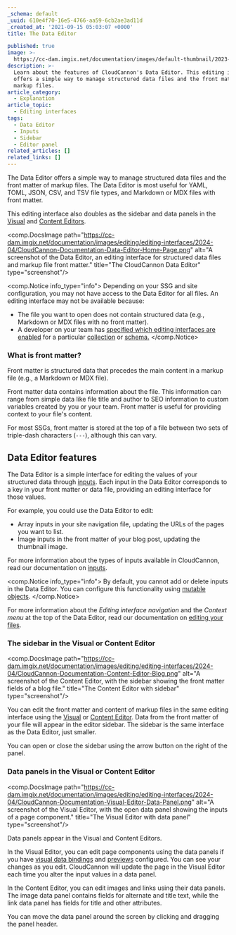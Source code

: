 ```yaml
---
_schema: default
_uuid: 610e4f70-16e5-4766-aa59-6cb2ae3ad11d
_created_at: '2021-09-15 05:03:07 +0000'
title: The Data Editor

published: true
image: >-
  https://cc-dam.imgix.net/documentation/images/default-thumbnail/2023-Q4/CloudCannon-Documentation-Thumbnail.png
description: >-
  Learn about the features of CloudCannon's Data Editor. This editing interface
  offers a simple way to manage structured data files and the front matter of
  markup files.
article_category:
  - Explanation
article_topic:
  - Editing interfaces
tags:
  - Data Editor
  - Inputs
  - Sidebar
  - Editor panel
related_articles: []
related_links: []
---
```

The Data Editor offers a simple way to manage structured data files and the front matter of markup files. The Data Editor is most useful for YAML, TOML, JSON, CSV, and TSV file types, and Markdown or MDX files with front matter.

This editing interface also doubles as the sidebar and data panels in the [Visual](/documentation/articles/the-visual-editor/) and [Content Editors](/documentation/articles/the-content-editor/).

<comp.DocsImage path="https://cc-dam.imgix.net/documentation/images/editing/editing-interfaces/2024-04/CloudCannon-Documentation-Data-Editor-Home-Page.png" alt="A screenshot of the Data Editor, an editing interface for structured data files and markup file front matter." title="The CloudCannon Data Editor" type="screenshot"/>

<comp.Notice info_type="info">
  Depending on your SSG and site configuration, you may not have access to the Data Editor for all files. An editing interface may not be available because:

  * The file you want to open does not contain structured data (e.g., Markdown or MDX files with no front matter).
  * A developer on your team has [specified which editing interfaces are enabled](/documentation/articles/set-a-default-editing-interface/) for a particular [collection](/documentation/articles/what-is-a-collection/) or [schema.](/documentation/articles/what-is-a-schema/)
</comp.Notice>

### What is front matter?

Front matter is structured data that precedes the main content in a markup file (e.g., a Markdown or MDX file).

Front matter data contains information about the file. This information can range from simple data like file title and author to SEO information to custom variables created by you or your team. Front matter is useful for providing context to your file's content.

For most SSGs, front matter is stored at the top of a file between two sets of triple-dash characters (`---`), although this can vary.

## Data Editor features

The Data Editor is a simple interface for editing the values of your structured data through [inputs](/documentation/articles/what-are-inputs/). Each input in the Data Editor corresponds to a key in your front matter or data file, providing an editing interface for those values.

For example, you could use the Data Editor to edit:

* Array inputs in your site navigation file, updating the URLs of the pages you want to list.
* Image inputs in the front matter of your blog post, updating the thumbnail image.

For more information about the types of inputs available in CloudCannon, read our documentation on [inputs](/documentation/articles/what-are-inputs/).

<comp.Notice info_type="info">
  By default, you cannot add or delete inputs in the Data Editor. You can configure this functionality using [mutable objects](/documentation/articles/configure-your-object-inputs/#mutable-object).
</comp.Notice>

For more information about the *Editing interface navigation* and the *Context menu* at the top of the Data Editor, read our documentation on <a href="/documentation/articles/edit-your-files" target="_blank" rel="noopener">editing your files</a>.

### The sidebar in the Visual or Content Editor

<comp.DocsImage path="https://cc-dam.imgix.net/documentation/images/editing/editing-interfaces/2024-04/CloudCannon-Documentation-Content-Editor-Blog.png" alt="A screenshot of the Content Editor, with the sidebar showing the front matter fields of a blog file." title="The Content Editor with sidebar" type="screenshot"/>

You can edit the front matter and content of markup files in the same editing interface using the [Visual](/documentation/articles/the-visual-editor/) or [Content Editor](/documentation/articles/the-content-editor/). Data from the front matter of your file will appear in the editor sidebar. The sidebar is the same interface as the Data Editor, just smaller.

You can open or close the sidebar using the arrow button on the right of the panel.

### Data panels in the Visual or Content Editor

<comp.DocsImage path="https://cc-dam.imgix.net/documentation/images/editing/editing-interfaces/2024-04/CloudCannon-Documentation-Visual-Editor-Data-Panel.png" alt="A screenshot of the Visual Editor,  with the open data panel showing the inputs of a page component." title="The Visual Editor with data panel" type="screenshot"/>

Data panels appear in the Visual and Content Editors.

In the Visual Editor, you can edit page components using the data panels if you have [visual data bindings](/documentation/articles/what-are-visual-data-bindings/) and [previews](/documentation/articles/what-are-visual-data-previews/) configured. You can see your changes as you edit. CloudCannon will update the page in the Visual Editor each time you alter the input values in a data panel.

In the Content Editor, you can edit images and links using their data panels. The image data panel contains fields for alternate and title text, while the link data panel has fields for title and other attributes.

You can move the data panel around the screen by clicking and dragging the panel header.